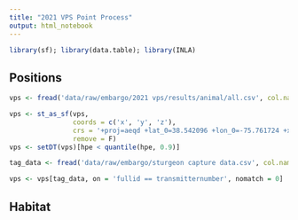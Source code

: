 ```yaml
---
title: "2021 VPS Point Process"
output: html_notebook
---
```


```r
library(sf); library(data.table); library(INLA)
```

## Positions

```r
vps <- fread('data/raw/embargo/2021 vps/results/animal/all.csv', col.names = tolower)

vps <- st_as_sf(vps,
                coords = c('x', 'y', 'z'),
                crs = '+proj=aeqd +lat_0=38.542096 +lon_0=-75.761724 +x_0=1800 +y_0=1800',
                remove = F)
vps <- setDT(vps)[hpe < quantile(hpe, 0.9)]

tag_data <- fread('data/raw/embargo/sturgeon capture data.csv', col.names = tolower)

vps <- vps[tag_data, on = 'fullid == transmitternumber', nomatch = 0]
```

## Habitat

```r

```

